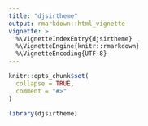 ```yaml
---
title: "djsirtheme"
output: rmarkdown::html_vignette
vignette: >
  %\VignetteIndexEntry{djsirtheme}
  %\VignetteEngine{knitr::rmarkdown}
  %\VignetteEncoding{UTF-8}
---
```


```r
knitr::opts_chunk$set(
  collapse = TRUE,
  comment = "#>"
)
```

```r
library(djsirtheme)
```
